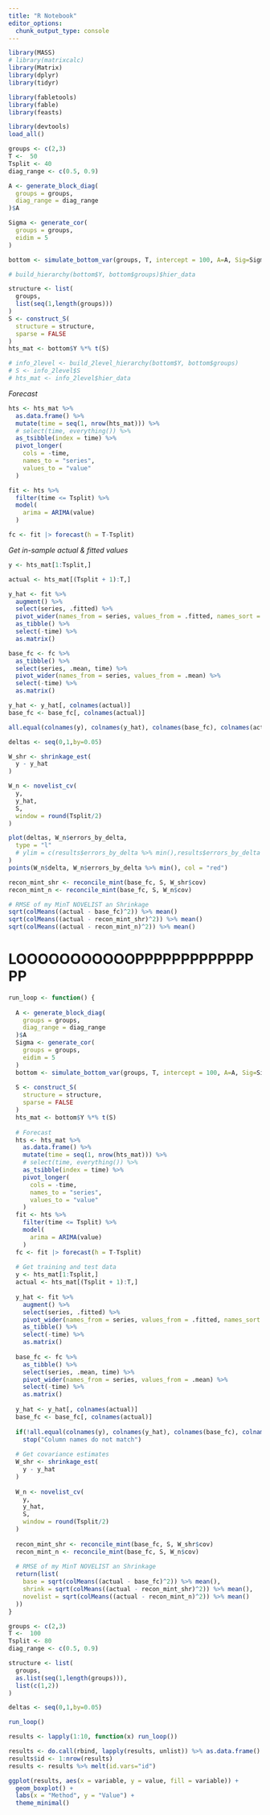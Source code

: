 ```yaml
---
title: "R Notebook"
editor_options: 
  chunk_output_type: console
---
```



```r
library(MASS)
# library(matrixcalc)
library(Matrix)
library(dplyr)
library(tidyr)

library(fabletools)
library(fable)
library(feasts)

library(devtools)
load_all()
```


```r
groups <- c(2,3)
T <-  50
Tsplit <- 40
diag_range <- c(0.5, 0.9)

A <- generate_block_diag(
  groups = groups,
  diag_range = diag_range
)$A

Sigma <- generate_cor(
  groups = groups,
  eidim = 5
)

bottom <- simulate_bottom_var(groups, T, intercept = 100, A=A, Sig=Sigma)

# build_hierarchy(bottom$Y, bottom$groups)$hier_data
```



```r
structure <- list(
  groups,
  list(seq(1,length(groups)))
)
S <- construct_S(
  structure = structure,
  sparse = FALSE
)
hts_mat <- bottom$Y %*% t(S)

# info_2level <- build_2level_hierarchy(bottom$Y, bottom$groups)
# S <- info_2level$S
# hts_mat <- info_2level$hier_data
```

*Forecast*

```r
hts <- hts_mat %>% 
  as.data.frame() %>% 
  mutate(time = seq(1, nrow(hts_mat))) %>% 
  # select(time, everything()) %>% 
  as_tsibble(index = time) %>% 
  pivot_longer(
    cols = -time,
    names_to = "series",
    values_to = "value"
  )

fit <- hts %>% 
  filter(time <= Tsplit) %>% 
  model(
    arima = ARIMA(value)
  )

fc <- fit |> forecast(h = T-Tsplit)

```


*Get in-sample actual & fitted values*

```r
y <- hts_mat[1:Tsplit,]

actual <- hts_mat[(Tsplit + 1):T,]

y_hat <- fit %>% 
  augment() %>% 
  select(series, .fitted) %>%
  pivot_wider(names_from = series, values_from = .fitted, names_sort = FALSE) %>% 
  as_tibble() %>% 
  select(-time) %>% 
  as.matrix()

base_fc <- fc %>% 
  as_tibble() %>% 
  select(series, .mean, time) %>%
  pivot_wider(names_from = series, values_from = .mean) %>%
  select(-time) %>% 
  as.matrix()

y_hat <- y_hat[, colnames(actual)]
base_fc <- base_fc[, colnames(actual)]

all.equal(colnames(y), colnames(y_hat), colnames(base_fc), colnames(actual))
```

```r
deltas <- seq(0,1,by=0.05)

W_shr <- shrinkage_est(
  y - y_hat
)

W_n <- novelist_cv(
  y,
  y_hat,
  S,
  window = round(Tsplit/2)
)
```

```r
plot(deltas, W_n$errors_by_delta,
  type = "l"
  # ylim = c(results$errors_by_delta %>% min(),results$errors_by_delta %>% mean())
)
points(W_n$delta, W_n$errors_by_delta %>% min(), col = "red")
```

```r
recon_mint_shr <- reconcile_mint(base_fc, S, W_shr$cov)
recon_mint_n <- reconcile_mint(base_fc, S, W_n$cov)

# RMSE of my MinT NOVELIST an Shrinkage
sqrt(colMeans((actual - base_fc)^2)) %>% mean()
sqrt(colMeans((actual - recon_mint_shr)^2)) %>% mean()
sqrt(colMeans((actual - recon_mint_n)^2)) %>% mean()
```



# LOOOOOOOOOOOPPPPPPPPPPPPPPP

```r
run_loop <- function() {
  
  A <- generate_block_diag(
    groups = groups,
    diag_range = diag_range
  )$A
  Sigma <- generate_cor(
    groups = groups,
    eidim = 5
  )
  bottom <- simulate_bottom_var(groups, T, intercept = 100, A=A, Sig=Sigma)
  
  S <- construct_S(
    structure = structure,
    sparse = FALSE
  )
  hts_mat <- bottom$Y %*% t(S)
  
  # Forecast
  hts <- hts_mat %>% 
    as.data.frame() %>% 
    mutate(time = seq(1, nrow(hts_mat))) %>% 
    # select(time, everything()) %>% 
    as_tsibble(index = time) %>% 
    pivot_longer(
      cols = -time,
      names_to = "series",
      values_to = "value"
    )
  fit <- hts %>% 
    filter(time <= Tsplit) %>% 
    model(
      arima = ARIMA(value)
    )
  fc <- fit |> forecast(h = T-Tsplit)
  
  # Get training and test data
  y <- hts_mat[1:Tsplit,]
  actual <- hts_mat[(Tsplit + 1):T,]
  
  y_hat <- fit %>% 
    augment() %>% 
    select(series, .fitted) %>%
    pivot_wider(names_from = series, values_from = .fitted, names_sort = FALSE) %>% 
    as_tibble() %>% 
    select(-time) %>% 
    as.matrix()
  
  base_fc <- fc %>% 
    as_tibble() %>% 
    select(series, .mean, time) %>%
    pivot_wider(names_from = series, values_from = .mean) %>%
    select(-time) %>% 
    as.matrix()
  
  y_hat <- y_hat[, colnames(actual)]
  base_fc <- base_fc[, colnames(actual)]
  
  if(!all.equal(colnames(y), colnames(y_hat), colnames(base_fc), colnames(actual)))
    stop("Column names do not match")
  
  # Get covariance estimates
  W_shr <- shrinkage_est(
    y - y_hat
  )
  
  W_n <- novelist_cv(
    y,
    y_hat,
    S,
    window = round(Tsplit/2)
  )
  
  recon_mint_shr <- reconcile_mint(base_fc, S, W_shr$cov)
  recon_mint_n <- reconcile_mint(base_fc, S, W_n$cov)
  
  # RMSE of my MinT NOVELIST an Shrinkage
  return(list(
    base = sqrt(colMeans((actual - base_fc)^2)) %>% mean(),
    shrink = sqrt(colMeans((actual - recon_mint_shr)^2)) %>% mean(),
    novelist = sqrt(colMeans((actual - recon_mint_n)^2)) %>% mean()
  ))
}
```

```r
groups <- c(2,3)
T <-  100
Tsplit <- 80
diag_range <- c(0.5, 0.9)

structure <- list(
  groups,
  as.list(seq(1,length(groups))),
  list(c(1,2))
)

deltas <- seq(0,1,by=0.05)

run_loop()
```

```r
results <- lapply(1:10, function(x) run_loop())

```

```r
results <- do.call(rbind, lapply(results, unlist)) %>% as.data.frame()
results$id <- 1:nrow(results)
results <- results %>% melt(id.vars="id")

ggplot(results, aes(x = variable, y = value, fill = variable)) +
  geom_boxplot() +
  labs(x = "Method", y = "Value") +
  theme_minimal()

```


